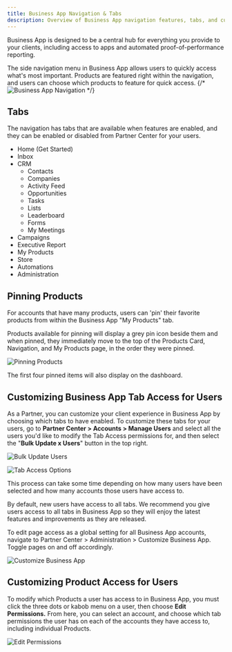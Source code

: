 ```yaml
---
title: Business App Navigation & Tabs
description: Overview of Business App navigation features, tabs, and customization options
---
```


Business App is designed to be a central hub for everything you provide to your clients, including access to apps and automated proof-of-performance reporting.

The side navigation menu in Business App allows users to quickly access what's most important. Products are featured right within the navigation, and users can choose which products to feature for quick access.
{/* ![Business App Navigation](/img/business-app/27596093647383.png) */}

## Tabs

The navigation has tabs that are available when features are enabled, and they can be enabled or disabled from Partner Center for your users.

- Home (Get Started)
- Inbox 
- CRM 
  - Contacts 
  - Companies
  - Activity Feed
  - Opportunities  
  - Tasks 
  - Lists
  - Leaderboard
  - Forms
  - My Meetings 
- Campaigns
- Executive Report
- My Products
- Store
- Automations
- Administration 

## Pinning Products

For accounts that have many products, users can 'pin' their favorite products from within the Business App "My Products" tab.

Products available for pinning will display a grey pin icon beside them and when pinned, they immediately move to the top of the Products Card, Navigation, and My Products page, in the order they were pinned.

![Pinning Products](/img/business-app/navigation-tabs/4412767168279.png)

The first four pinned items will also display on the dashboard.

## Customizing Business App Tab Access for Users

As a Partner, you can customize your client experience in Business App by choosing which tabs to have enabled. To customize these tabs for your users, go to **Partner Center > Accounts > Manage Users** and select all the users you'd like to modify the Tab Access permissions for, and then select the "**Bulk Update x Users**" button in the top right. 

![Bulk Update Users](/img/business-app/navigation-tabs/4412773578647.png)

![Tab Access Options](/img/business-app/navigation-tabs/4412767275927.png)

This process can take some time depending on how many users have been selected and how many accounts those users have access to.

By default, new users have access to all tabs. We recommend you give users access to all tabs in Business App so they will enjoy the latest features and improvements as they are released.

To edit page access as a global setting for all Business App accounts, navigate to Partner Center > Administration > Customize Business App. Toggle pages on and off accordingly. 

![Customize Business App](/img/business-app/navigation-tabs/24423370828951.png)

## Customizing Product Access for Users

To modify which Products a user has access to in Business App, you must click the three dots or kabob menu on a user, then choose **Edit Permissions.** From here, you can select an account, and choose which tab permissions the user has on each of the accounts they have access to, including individual Products.

![Edit Permissions](/img/business-app/navigation-tabs/4412773649175.png)